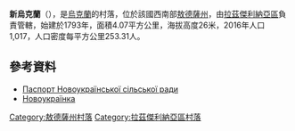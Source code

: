 {{expand|time=2016-09-03T02:09:59+00:00}}
{{coord|46|48|54|N|30|17|12|E|scale:30000|display=title}}

'''新烏克蘭'''（{{lang-uk|Новоукраїнка}}），是[[烏克蘭|烏克蘭]]的村落，位於該國西南部[[敖德薩州|敖德薩州]]，由[[拉茲傑利納亞區|拉茲傑利納亞區]]負責管轄，始建於1793年，面積4.07平方公里，海拔高度26米，2016年人口1,017，人口密度每平方公里253.31人。

==參考資料==
*[http://rozdilna-rda.odessa.gov.ua/files/rozdilna-rda/files/PASPORT/pasport_novoukra_ns_ko_s_l_s_ko_radi_-_2016.pdf Паспорт Новоукраїнської сільської ради] {{Wayback|url=http://rozdilna-rda.odessa.gov.ua/files/rozdilna-rda/files/PASPORT/pasport_novoukra_ns_ko_s_l_s_ko_radi_-_2016.pdf |date=20190313011217 }}
*[http://w1.c1.rada.gov.ua/pls/z7503/A005?rdat1=01.10.2012&rf7571=23075 Новоукраїнка] {{Wayback|url=http://w1.c1.rada.gov.ua/pls/z7503/A005?rdat1=01.10.2012&rf7571=23075 |date=20160811091017 }}

{{DEFAULTSORT:Новоукраїнка}}
[[Category:敖德薩州村落|Category:敖德薩州村落]]
[[Category:拉茲傑利納亞區村落|Category:拉茲傑利納亞區村落]]


{{Odessa-geo-stub}}